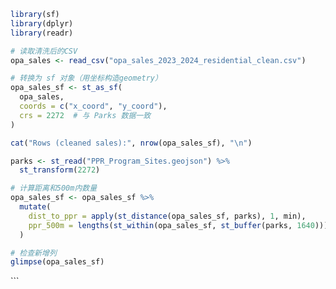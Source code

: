 ```r
library(sf)
library(dplyr)
library(readr)

# 读取清洗后的CSV
opa_sales <- read_csv("opa_sales_2023_2024_residential_clean.csv")

# 转换为 sf 对象（用坐标构造geometry）
opa_sales_sf <- st_as_sf(
  opa_sales,
  coords = c("x_coord", "y_coord"),
  crs = 2272  # 与 Parks 数据一致
)

cat("Rows (cleaned sales):", nrow(opa_sales_sf), "\n")
```

```r
parks <- st_read("PPR_Program_Sites.geojson") %>%
  st_transform(2272)

# 计算距离和500m内数量
opa_sales_sf <- opa_sales_sf %>%
  mutate(
    dist_to_ppr = apply(st_distance(opa_sales_sf, parks), 1, min),
    ppr_500m = lengths(st_within(opa_sales_sf, st_buffer(parks, 1640)))  # 500m≈1640英尺
  )

# 检查新增列
glimpse(opa_sales_sf)


```


```
